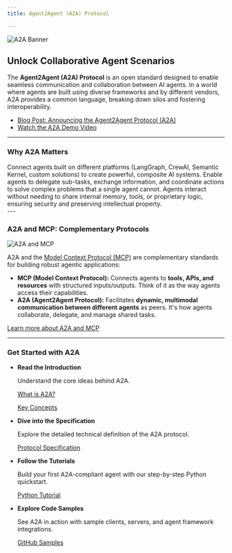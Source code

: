```yaml
---
title: Agent2Agent (A2A) Protocol

---
```


![A2A Banner](https://google-a2a.github.io/A2A/assets/a2a-banner.png)

## Unlock Collaborative Agent Scenarios

The **Agent2Agent (A2A) Protocol** is an open standard designed to enable seamless communication and collaboration between AI agents. In a world where agents are built using diverse frameworks and by different vendors, A2A provides a common language, breaking down silos and fostering interoperability.

- [Blog Post: Announcing the Agent2Agent Protocol (A2A)](https://developers.googleblog.com/en/a2a-a-new-era-of-agent-interoperability/)
- [Watch the A2A Demo Video](https://storage.googleapis.com/gweb-developer-goog-blog-assets/original_videos/A2A_demo_v4.mp4)


---

### Why A2A Matters

<div className="grid grid-cols-1 md:grid-cols-3 gap-6">
<Card title="Interoperability">
 Connect agents built on different platforms (LangGraph, CrewAI, Semantic Kernel, custom solutions) to create powerful, composite AI systems.
</Card>

<Card title="Complex Workflows">
Enable agents to delegate sub-tasks, exchange information, and coordinate actions to solve complex problems that a single agent cannot.
</Card>

<Card title="Secure & Opaque">
Agents interact without needing to share internal memory, tools, or proprietary logic, ensuring security and preserving intellectual property.
</Card>
</div>
---







### A2A and MCP: Complementary Protocols

![A2A and MCP](https://google-a2a.github.io/A2A/assets/a2a-mcp-readme.png)


A2A and the [Model Context Protocol (MCP)](https://modelcontextprotocol.io/) are complementary standards for building robust agentic applications:

- **MCP (Model Context Protocol):** Connects agents to **tools, APIs, and resources** with structured inputs/outputs. Think of it as the way agents access their capabilities.
- **A2A (Agent2Agent Protocol):** Facilitates **dynamic, multimodal communication between different agents** as peers. It's how agents collaborate, delegate, and manage shared tasks.

[Learn more about A2A and MCP](./a2a-and-mcp.mdx)

---

### Get Started with A2A

<CustomLink 
  href="/docs/getting-started" 
  title="Getting Started Guide" 
  icon="Book" 
/>


- **Read the Introduction**

    Understand the core ideas behind A2A.

    [What is A2A?](./what-is-a2a.mdx)

    [Key Concepts](./key-concepts.mdx)

- **Dive into the Specification**

    Explore the detailed technical definition of the A2A protocol.

    [Protocol Specification](./specification.mdx)

- **Follow the Tutorials**

    Build your first A2A-compliant agent with our step-by-step Python quickstart.

    [Python Tutorial](./tutorials/python/1-introduction.md)

- **Explore Code Samples**

    See A2A in action with sample clients, servers, and agent framework integrations.

    [GitHub Samples](https://github.com/google-a2a/a2a-samples)

